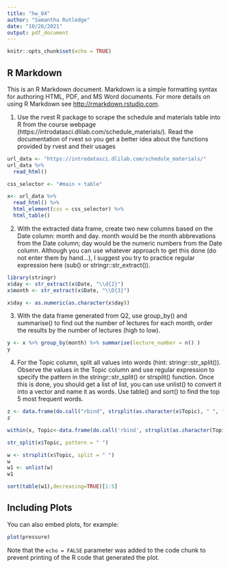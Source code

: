 ```yaml
---
title: "hw_04"
author: "Samantha Rutledge"
date: "10/26/2021"
output: pdf_document
---
```


```r
knitr::opts_chunk$set(echo = TRUE)
```

## R Markdown

This is an R Markdown document. Markdown is a simple formatting syntax for authoring HTML, PDF, and MS Word documents. For more details on using R Markdown see <http://rmarkdown.rstudio.com>.

1.  Use the rvest R package to scrape the schedule and materials table into R from the course webpage (https://introdatasci.dlilab.com/schedule_materials/). Read the documentation of rvest so you get a better idea about the functions provided by rvest and their usages



```r
url_data <- "https://introdatasci.dlilab.com/schedule_materials/"
url_data %>% 
  read_html()
```
```r
css_selector <- "#main > table"
```
```r
x<- url_data %>% 
  read_html() %>% 
  html_element(css = css_selector) %>% 
  html_table()
```


2. With the extracted data frame, create two new columns based on the Date column: month and day. month would be the month abbrevations from the Date column; day would be the numeric numbers from the Date column. Although you can use whatever approach to get this done (do not enter them by hand…), I suggest you try to practice regular expression here (sub() or stringr::str_extract()).
```r
library(stringr)
x$day <- str_extract(x$Date, "\\d{2}") 
x$month <- str_extract(x$Date, "\\D{3}")
```


```r
x$day <- as.numeric(as.character(x$day))
```


3. With the data frame generated from Q2, use group_by() and summarise() to find out the number of lectures for each month, order the results by the number of lectures (high to low).

```r
y <- x %>% group_by(month) %>% summarise(lecture_number = n() )
y
```


4. For the Topic column, split all values into words (hint: stringr::str_split()). Observe the values in the Topic column and use regular expression to specify the pattern in the stringr::str_split() or strsplit() function. Once this is done, you should get a list of list, you can use unlist() to convert it into a vector and name it as words. Use table() and sort() to find the top 5 most frequent words.

```r
z <- data.frame(do.call("rbind", strsplit(as.character(x$Topic), " ", fixed = TRUE)))
z
```
```r
within(x, Topic<-data.frame(do.call('rbind', strsplit(as.character(Topic), '', fixed=TRUE))))
```
```r
str_split(x$Topic, pattern = " ")
```
```r
w <- strsplit(x$Topic, split = " ")
w
w1 <- unlist(w)
w1
```
```r
sort(table(w1),decreasing=TRUE)[1:5]
```



## Including Plots

You can also embed plots, for example:

```r
plot(pressure)
```

Note that the `echo = FALSE` parameter was added to the code chunk to prevent printing of the R code that generated the plot.
